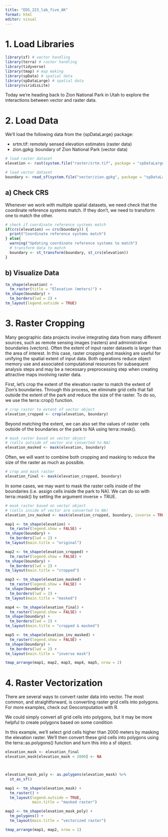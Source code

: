 ```yaml
---
title: "EDS_223_lab_five_AK"
format: html
editor: visual
---
```


# 1. Load Libraries

```r
library(sf) # vector handling
library(terra) # raster handling
library(tidyverse)
library(tmap) # map making
library(spData) # spatial data
library(spDataLarge) # spatial data
library(viridisLite)
```

Today we’re heading back to Zion National Park in Utah to explore the interactions between vector and raster data.

# 2. Load Data

We’ll load the following data from the {spDataLarge} package:

- srtm.tif: remotely sensed elevation estimates (raster data)
- zion.gpkg: boundary of Zion National Park (vector data)

```r
# load raster dataset
elevation <- rast(system.file("raster/srtm.tif", package = "spDataLarge"))

# load vector dataset
boundary <- read_sf(system.file("vector/zion.gpkg", package = "spDataLarge"))
```

## a) Check CRS

Whenever we work with multiple spatial datasets, we need check that the coordinate reference systems match. If they don’t, we need to transform one to match the other.

```r
# check if coordinate reference systems match
if(crs(elevation) == crs(boundary)) {
  print("Coordinate reference systems match")
} else{
  warning("Updating coordinate reference systems to match")
  # transform data to match
  boundary <- st_transform(boundary, st_crs(elevation))
}
```
## b) Visualize Data

```r
tm_shape(elevation) +
  tm_raster(title = "Elevation (meters)") +
tm_shape(boundary) +
  tm_borders(lwd = 2) +
tm_layout(legend.outside = TRUE)
```

# 3. Raster Cropping

Many geographic data projects involve integrating data from many different sources, such as remote sensing images (rasters) and administrative boundaries (vectors). Often the extent of input raster datasets is larger than the area of interest. In this case, raster cropping and masking are useful for unifying the spatial extent of input data. Both operations reduce object memory use and associated computational resources for subsequent analysis steps and may be a necessary preprocessing step when creating attractive maps involving raster data.

First, let’s crop the extent of the elevation raster to match the extent of Zion’s boundaries. Through this process, we eliminate grid cells that fall outside the extent of the park and reduce the size of the raster. To do so, we use the terra::crop() function.

```r
# crop raster to extent of vector object
elevation_cropped <- crop(elevation, boundary)
```

Beyond matching the extent, we can also set the values of raster cells outside of the boundaries or the park to NA using terra::mask().

```r
# mask raster based on vector object
# (cells outside of vector are converted to NA)
elevation_masked <- mask(elevation, boundary)
```

Often, we will want to combine both cropping and masking to reduce the size of the raster as much as possible.

```r
# crop and mask raster
elevation_final <- mask(elevation_cropped, boundary)
```

In some cases, we may want to mask the raster cells inside of the boundaries (i.e. assign cells inside the park to NA). We can do so with terra::mask() by setting the argument inverse = TRUE.


```r
# mask raster based on vector object
# (cells inside of vector are converted to NA)
elevation_inv_masked <- mask(elevation_cropped, boundary, inverse = TRUE)
```


```r
map1 <- tm_shape(elevation) +
  tm_raster(legend.show = FALSE) +
tm_shape(boundary) +
  tm_borders(lwd = 2) +
tm_layout(main.title = "original")

map2 <- tm_shape(elevation_cropped) +
  tm_raster(legend.show = FALSE) +
tm_shape(boundary) +
  tm_borders(lwd = 2) +
tm_layout(main.title = "cropped")

map3 <- tm_shape(elevation_masked) +
  tm_raster(legend.show = FALSE) +
tm_shape(boundary) +
  tm_borders(lwd = 2) +
tm_layout(main.title = "masked")

map4 <- tm_shape(elevation_final) +
  tm_raster(legend.show = FALSE) +
tm_shape(boundary) +
  tm_borders(lwd = 2) +
tm_layout(main.title = "cropped & masked")

map5 <- tm_shape(elevation_inv_masked) +
  tm_raster(legend.show = FALSE) +
tm_shape(boundary) +
  tm_borders(lwd = 2) +
tm_layout(main.title = "inverse mask")

tmap_arrange(map1, map2, map3, map4, map5, nrow = 2)
```

# 4. Raster Vectorization

There are several ways to convert raster data into vector. The most common, and straightforward, is converting raster grid cells into polygons. For more examples, check out Geocomputation with R.

We could simply convert all grid cells into polygons, but it may be more helpful to create polygons based on some condition

In this example, we’ll select grid cells higher than 2000 meters by masking the elevation raster. We’ll then convert these grid cells into polygons using the terra::as.polygons() function and turn this into a sf object.

```r
elevation_mask <- elevation_final
elevation_mask[elevation_mask < 2000] <- NA



elevation_mask_poly <- as.polygons(elevation_mask) %>% 
  st_as_sf()
```


```r
map1 <- tm_shape(elevation_mask) +
  tm_raster() +
  tm_layout(legend.outside = TRUE,
            main.title = "masked raster")

map2 <- tm_shape(elevation_mask_poly) +
  tm_polygons() +
  tm_layout(main.title = "vectorized raster")

tmap_arrange(map1, map2, nrow = 1)
```

